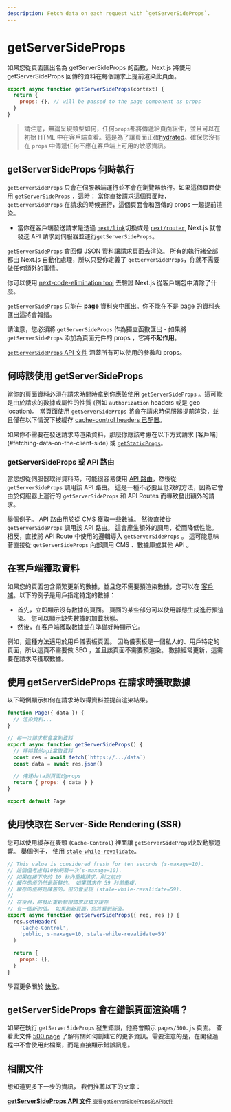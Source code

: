 ```yaml
---
description: Fetch data on each request with `getServerSideProps`.
---
```


# getServerSideProps

如果您從頁面匯出名為 getServerSideProps 的函數，Next.js 將使用 getServerSideProps 回傳的資料在每個請求上提前渲染此頁面。

```js
export async function getServerSideProps(context) {
  return {
    props: {}, // will be passed to the page component as props
  }
}
```

>請注意，無論呈現類型如何，任何`props`都將傳遞給頁面組件，並且可以在初始 HTML 中在客戶端查看。這是為了讓頁面正確[hydrated](https://reactjs.org/docs/react-dom.html#hydrate)。確保您沒有在 `props` 中傳遞任何不應在客戶端上可用的敏感資訊。

## getServerSideProps 何時執行

`getServerSideProps` 只會在伺服器端運行並不會在瀏覽器執行。如果這個頁面使用 `getServerSideProps` ，這時：
當你直接請求這個頁面時， `getServerSideProps` 在請求的時候運行，這個頁面會和回傳的 props 一起提前渲染。

- 當你在客戶端發送請求是透過 [`next/link`](/docs/api-reference/next/link.md)切換或是 [`next/router`](/docs/api-reference/next/router.md), Next.js 就會發送 API 請求到伺服器並運行`getServerSideProps`。

`getServerSideProps` 會回傳 JSON 資料讓請求頁面去渲染。 所有的執行緒全部都由 Next.js 自動化處理，所以只要你定義了 `getServerSideProps`，你就不需要做任何額外的事情。

你可以使用 [next-code-elimination tool](https://next-code-elimination.vercel.app/) 去驗證 Next.js 從客戶端包中清除了什麼。

`getServerSideProps` 只能在 **page** 資料夾中匯出。你不能在不是 page 的資料夾匯出這將會報錯。

請注意，您必須將 `getServerSideProps` 作為獨立函數匯出 - 如果將 `getServerSideProps` 添加為頁面元件的 props ，它將**不起作用**。

[`getServerSideProps` API 文件](/docs/api-reference/data-fetching/get-server-side-props) 涵蓋所有可以使用的參數和 props。

## 何時該使用 getServerSideProps

當你的頁面資料必須在請求時間時拿到你應該使用 `getServerSideProps` 。這可能是由於請求的數據或屬性的性質 (例如 `authorization` headers 或是 geo location)。 當頁面使用 `getServerSideProps` 將會在請求時伺服器提前渲染，並且僅在以下情況下被緩存 [cache-control headers 已配置](/docs/going-to-production#caching)。

如果你不需要在發送請求時渲染資料，那麼你應該考慮在以下方式請求 [客戶端] (#fetching-data-on-the-client-side) 或 [`getStaticProps`](/docs/basic-features/data-fetching/get-static-props)。

### getServerSideProps 或 API 路由

當您想從伺服器取得資料時，可能很容易使用 [API 路由](/docs/api-routes/introduction)，然後從 `getServerSideProps` 調用該 API 路由。 這是一種不必要且低效的方法，因為它會由於伺服器上運行的 `getServerSideProps` 和 API Routes 而導致發出額外的請求。

舉個例子。 API 路由用於從 CMS 獲取一些數據。 然後直接從 `getServerSideProps` 調用該 API 路由。 這會產生額外的調用，從而降低性能。 相反，直接將 API Route 中使用的邏輯導入 `getServerSideProps` 。 這可能意味著直接從 `getServerSideProps` 內部調用 CMS 、數據庫或其他 API 。

## 在客戶端獲取資料

如果您的頁面包含頻繁更新的數據，並且您不需要預渲染數據，您可以在 [客戶端](/docs/basic-features/data-fetching/client-side)。以下的例子是用戶指定特定的數據：

- 首先，立即顯示沒有數據的頁面。 頁面的某些部分可以使用靜態生成進行預渲染。 您可以顯示缺失數據的加載狀態。
- 然後，在客戶端獲取數據並在準備好時顯示它。

例如，這種方法適用於用戶儀表板頁面。 因為儀表板是一個私人的、用戶特定的頁面，所以這頁不需要做 SEO ，並且該頁面不需要預渲染。 數據經常更新，這需要在請求時獲取數據。
## 使用 getServerSideProps 在請求時獲取數據

以下範例顯示如何在請求時取得資料並提前渲染結果。

```jsx
function Page({ data }) {
  // 渲染資料...
}

// 每一次請求都會拿到資料
export async function getServerSideProps() {
  // 呼叫其他api拿取資料
  const res = await fetch(`https://.../data`)
  const data = await res.json()

  // 傳送data到頁面的props
  return { props: { data } }
}

export default Page
```

## 使用快取在 Server-Side Rendering (SSR)

您可以使用緩存在表頭 (`Cache-Control`) 裡面讓 `getServerSideProps`快取動態迴響。 舉個例子， 使用 [`stale-while-revalidate`](https://web.dev/stale-while-revalidate/)。

```jsx
// This value is considered fresh for ten seconds (s-maxage=10).
// 這個值考慮每10秒刷新一次(s-maxage=10).
// 如果在接下來的 10 秒內重複請求，則之前的
// 緩存的值仍然是新鮮的。 如果請求在 59 秒前重複，
// 緩存的值將是陳舊的，但仍會呈現 (stale-while-revalidate=59).
//
// 在後台，將發出重新驗證請求以填充緩存
// 有一個新的值。 如果刷新頁面，您將看到新值。
export async function getServerSideProps({ req, res }) {
  res.setHeader(
    'Cache-Control',
    'public, s-maxage=10, stale-while-revalidate=59'
  )

  return {
    props: {},
  }
}
```

學習更多關於 [快取](/docs/going-to-production)。

##  getServerSideProps 會在錯誤頁面渲染嗎？

如果在執行 `getServerSideProps` 發生錯誤，他將會顯示 `pages/500.js` 頁面。 查看此文件 [500 page](/docs/advanced-features/custom-error-page#500-page) 了解有關如何創建它的更多資訊。需要注意的是，在開發過程中不會使用此檔案，而是直接顯示錯誤訊息。

## 相關文件

想知道更多下一步的資訊， 我們推薦以下的文章：

<div className="card">
  <a href="/docs/api-reference/data-fetching/get-server-side-props.md">
    <b>getServerSideProps API 文件</b>
    <small>查看getServerSideProps的API文件</small>
  </a>
</div>

